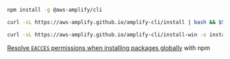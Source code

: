 <BlockSwitcher>

<Block name="NPM">

```bash
npm install -g @aws-amplify/cli
```

</Block>

<Block name="cURL (Mac and Linux)">

```bash
curl -sL https://aws-amplify.github.io/amplify-cli/install | bash && $SHELL
```

</Block>

<Block name="cURL (Windows)">

```bash
curl -sL https://aws-amplify.github.io/amplify-cli/install-win -o install.cmd && install.cmd
```

</Block>

</BlockSwitcher>

<Callout warning>

[Resolve `EACCES` permissions when installing packages globally](https://docs.npmjs.com/resolving-eacces-permissions-errors-when-installing-packages-globally) with npm

</Callout>
